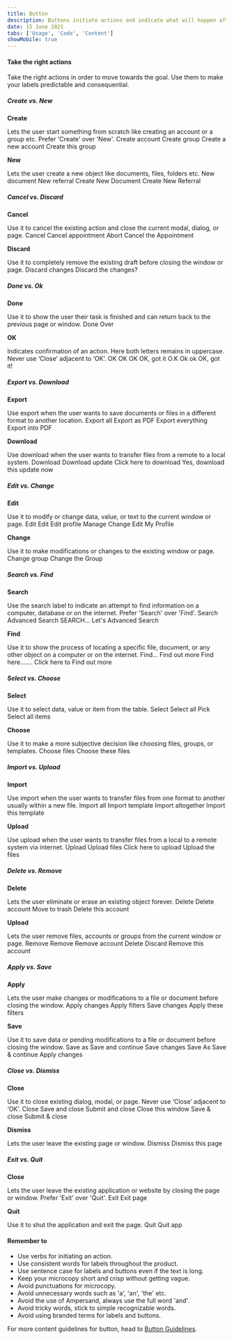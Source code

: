```yaml
---
title: Button
description: Buttons initiate actions and indicate what will happen after interacting with them.
date: 15 June 2021
tabs: ['Usage', 'Code', 'Content']
showMobile: true
---
```


#### Take the right actions
Take the right actions in order to move towards the goal. Use them to make your labels predictable and consequential.

##### Create vs. New
**Create**

Lets the user start something from scratch like creating an account or a group etc. Prefer 'Create' over 'New'.
<Rules>
  <DOs>
    <InlineMessage>
      <IconWrapper>Create account</IconWrapper>
    </InlineMessage>
    <InlineMessage>
      <IconWrapper>Create group</IconWrapper>
    </InlineMessage>
  </DOs>
  <DONTs>
    <InlineMessage>
      <IconWrapper iconType='error'>
        Create a new account
      </IconWrapper>
    </InlineMessage>
    <InlineMessage>
      <IconWrapper iconType='error'>
        Create this group
      </IconWrapper>
    </InlineMessage>
  </DONTs>
</Rules>

**New**

Lets the user create a new object like documents, files, folders etc.
<Rules>
  <DOs>
    <InlineMessage>
      <IconWrapper>New document</IconWrapper>
    </InlineMessage>
    <InlineMessage>
      <IconWrapper>New referral</IconWrapper>
    </InlineMessage>
  </DOs>
  <DONTs>
    <InlineMessage>
      <IconWrapper iconType='error'>
        Create New Document
      </IconWrapper>
    </InlineMessage>
    <InlineMessage>
      <IconWrapper iconType='error'>
        Create New Referral
      </IconWrapper>
    </InlineMessage>
  </DONTs>
</Rules>

##### Cancel vs. Discard
**Cancel**

Use it to cancel the existing action and close the current modal, dialog, or page. 
<Rules>
  <DOs>
    <InlineMessage>
      <IconWrapper>Cancel</IconWrapper>
    </InlineMessage>
    <InlineMessage>
      <IconWrapper>Cancel appointment</IconWrapper>
    </InlineMessage>
  </DOs>
  <DONTs>
    <InlineMessage>
      <IconWrapper iconType='error'>
        Abort
      </IconWrapper>
    </InlineMessage>
    <InlineMessage>
      <IconWrapper iconType='error'>
        Cancel the Appointment
      </IconWrapper>
    </InlineMessage>
  </DONTs>
</Rules>

**Discard**

Use it to completely remove the existing draft before closing the window or page.
<Rules>
  <DOs>
    <InlineMessage>
      <IconWrapper>Discard changes</IconWrapper>
    </InlineMessage>
  </DOs>
  <DONTs>
    <InlineMessage>
      <IconWrapper iconType='error'>
        Discard the changes?
      </IconWrapper>
    </InlineMessage>
  </DONTs>
</Rules>

##### Done vs. Ok
**Done**

Use it to show the user their task is finished and can return back to the previous page or window.
<Rules>
  <DOs>
    <InlineMessage>
      <IconWrapper>Done</IconWrapper>
    </InlineMessage>
  </DOs>
  <DONTs>
    <InlineMessage>
      <IconWrapper iconType='error'>
        Over
      </IconWrapper>
    </InlineMessage>
  </DONTs>
</Rules>

**OK**

Indicates confirmation of an action. Here both letters remains in uppercase. Never use ‘Close’ adjacent to ‘OK’.
<Rules>
  <DOs>
    <InlineMessage>
      <IconWrapper>OK</IconWrapper>
    </InlineMessage>
    <InlineMessage>
      <IconWrapper>OK</IconWrapper>
    </InlineMessage>
    <InlineMessage>
      <IconWrapper>OK</IconWrapper>
    </InlineMessage>
    <InlineMessage>
      <IconWrapper>OK, got it</IconWrapper>
    </InlineMessage>
  </DOs>
  <DONTs>
    <InlineMessage>
      <IconWrapper iconType='error'>
        O.K
      </IconWrapper>
    </InlineMessage>
    <InlineMessage>
      <IconWrapper iconType='error'>
        Ok
      </IconWrapper>
    </InlineMessage>
    <InlineMessage>
      <IconWrapper iconType='error'>
        ok
      </IconWrapper>
    </InlineMessage>
    <InlineMessage>
      <IconWrapper iconType='error'>
        OK, got it!
      </IconWrapper>
    </InlineMessage>
  </DONTs>
</Rules>

##### Export vs. Download
**Export**

Use export when the user wants to save documents or files in a different format to another location.
<Rules>
  <DOs>
    <InlineMessage>
      <IconWrapper>Export all</IconWrapper>
    </InlineMessage>
    <InlineMessage>
      <IconWrapper>Export as PDF</IconWrapper>
    </InlineMessage>
  </DOs>
  <DONTs>
    <InlineMessage>
      <IconWrapper iconType='error'>
        Export everything
      </IconWrapper>
    </InlineMessage>
    <InlineMessage>
      <IconWrapper iconType='error'>
        Export into PDF
      </IconWrapper>
    </InlineMessage>
  </DONTs>
</Rules>

**Download**

Use download when the user wants to transfer files from a remote to a local system.
<Rules>
  <DOs>
    <InlineMessage>
      <IconWrapper>Download</IconWrapper>
    </InlineMessage>
    <InlineMessage>
      <IconWrapper>Download update</IconWrapper>
    </InlineMessage>
  </DOs>
  <DONTs>
    <InlineMessage>
      <IconWrapper iconType='error'>
        Click here to download
      </IconWrapper>
    </InlineMessage>
    <InlineMessage>
      <IconWrapper iconType='error'>
        Yes, download this update now
      </IconWrapper>
    </InlineMessage>
  </DONTs>
</Rules>

##### Edit vs. Change
**Edit**

Use it to modify or change data, value, or text to the current window or page.
<Rules>
  <DOs>
    <InlineMessage>
      <IconWrapper>Edit</IconWrapper>
    </InlineMessage>
    <InlineMessage>
      <IconWrapper>Edit</IconWrapper>
    </InlineMessage>
    <InlineMessage>
      <IconWrapper>Edit profile</IconWrapper>
    </InlineMessage>
  </DOs>
  <DONTs>
    <InlineMessage>
      <IconWrapper iconType='error'>
        Manage
      </IconWrapper>
    </InlineMessage>
    <InlineMessage>
      <IconWrapper iconType='error'>
        Change
      </IconWrapper>
    </InlineMessage>
    <InlineMessage>
      <IconWrapper iconType='error'>
        Edit My Profile
      </IconWrapper>
    </InlineMessage>
  </DONTs>
</Rules>

**Change**

Use it to make modifications or changes to the existing window or page.
<Rules>
  <DOs>
    <InlineMessage>
      <IconWrapper>Change group</IconWrapper>
    </InlineMessage>
  </DOs>
  <DONTs>
    <InlineMessage>
      <IconWrapper iconType='error'>
        Change the Group
      </IconWrapper>
    </InlineMessage>
  </DONTs>
</Rules>

##### Search vs. Find
**Search**

Use the search label to indicate an attempt to find information on a computer, database or on the internet. Prefer 'Search' over 'Find'.
<Rules>
  <DOs>
    <InlineMessage>
      <IconWrapper>Search</IconWrapper>
    </InlineMessage>
    <InlineMessage>
      <IconWrapper>Advanced Search</IconWrapper>
    </InlineMessage>
  </DOs>
  <DONTs>
    <InlineMessage>
      <IconWrapper iconType='error'>
        SEARCH...
      </IconWrapper>
    </InlineMessage>
    <InlineMessage>
      <IconWrapper iconType='error'>
        Let's Advanced Search
      </IconWrapper>
    </InlineMessage>
  </DONTs>
</Rules>

**Find**

Use it to show the process of locating a specific file, document, or any other object on a computer or on the internet.
<Rules>
  <DOs>
    <InlineMessage>
      <IconWrapper>Find...</IconWrapper>
    </InlineMessage>
    <InlineMessage>
      <IconWrapper>Find out more</IconWrapper>
    </InlineMessage>
  </DOs>
  <DONTs>
    <InlineMessage>
      <IconWrapper iconType='error'>
        Find here.......
      </IconWrapper>
    </InlineMessage>
    <InlineMessage>
      <IconWrapper iconType='error'>
        Click here to Find out more
      </IconWrapper>
    </InlineMessage>
  </DONTs>
</Rules>

##### Select vs. Choose
**Select**

Use it to select data, value or item from the table.
<Rules>
  <DOs>
    <InlineMessage>
      <IconWrapper>Select</IconWrapper>
    </InlineMessage>
    <InlineMessage>
      <IconWrapper>Select all</IconWrapper>
    </InlineMessage>
  </DOs>
  <DONTs>
    <InlineMessage>
      <IconWrapper iconType='error'>
        Pick
      </IconWrapper>
    </InlineMessage>
    <InlineMessage>
      <IconWrapper iconType='error'>
        Select all items
      </IconWrapper>
    </InlineMessage>
  </DONTs>
</Rules>

**Choose**

Use it to make a more subjective decision like choosing files, groups, or templates.
<Rules>
  <DOs>
    <InlineMessage>
      <IconWrapper>Choose files</IconWrapper>
    </InlineMessage>
  </DOs>
  <DONTs>
    <InlineMessage>
      <IconWrapper iconType='error'>
        Choose these files
      </IconWrapper>
    </InlineMessage>
  </DONTs>
</Rules>

##### Import vs. Upload
**Import**

Use import when the user wants to transfer files from one format to another usually within a new file. 
<Rules>
  <DOs>
    <InlineMessage>
      <IconWrapper>Import all</IconWrapper>
    </InlineMessage>
    <InlineMessage>
      <IconWrapper>Import template</IconWrapper>
    </InlineMessage>
  </DOs>
  <DONTs>
    <InlineMessage>
      <IconWrapper iconType='error'>
        Import altogether
      </IconWrapper>
    </InlineMessage>
    <InlineMessage>
      <IconWrapper iconType='error'>
        Import this template
      </IconWrapper>
    </InlineMessage>
  </DONTs>
</Rules>

**Upload**

Use upload when the user wants to transfer files from a local to a remote system via internet.
<Rules>
  <DOs>
    <InlineMessage>
      <IconWrapper>Upload</IconWrapper>
    </InlineMessage>
    <InlineMessage>
      <IconWrapper>Upload files</IconWrapper>
    </InlineMessage>
  </DOs>
  <DONTs>
    <InlineMessage>
      <IconWrapper iconType='error'>
        Click here to upload
      </IconWrapper>
    </InlineMessage>
    <InlineMessage>
      <IconWrapper iconType='error'>
        Upload the files
      </IconWrapper>
    </InlineMessage>
  </DONTs>
</Rules>

##### Delete vs. Remove
**Delete**

Lets the user eliminate or erase an existing object forever.
<Rules>
  <DOs>
    <InlineMessage>
      <IconWrapper>Delete</IconWrapper>
    </InlineMessage>
    <InlineMessage>
      <IconWrapper>Delete account</IconWrapper>
    </InlineMessage>
  </DOs>
  <DONTs>
    <InlineMessage>
      <IconWrapper iconType='error'>
        Move to trash
      </IconWrapper>
    </InlineMessage>
    <InlineMessage>
      <IconWrapper iconType='error'>
        Delete this account
      </IconWrapper>
    </InlineMessage>
  </DONTs>
</Rules>

**Upload**

Lets the user remove files, accounts or groups from the current window or page.
<Rules>
  <DOs>
    <InlineMessage>
      <IconWrapper>Remove</IconWrapper>
    </InlineMessage>
    <InlineMessage>
      <IconWrapper>Remove</IconWrapper>
    </InlineMessage>
    <InlineMessage>
      <IconWrapper>Remove account</IconWrapper>
    </InlineMessage>
  </DOs>
  <DONTs>
    <InlineMessage>
      <IconWrapper iconType='error'>
        Delete
      </IconWrapper>
    </InlineMessage>
    <InlineMessage>
      <IconWrapper iconType='error'>
        Discard
      </IconWrapper>
    </InlineMessage>
    <InlineMessage>
      <IconWrapper iconType='error'>
        Remove this account
      </IconWrapper>
    </InlineMessage>
  </DONTs>
</Rules>

##### Apply vs. Save
**Apply**

Lets the user make changes or modifications to a file or document before closing the window.
<Rules>
  <DOs>
    <InlineMessage>
      <IconWrapper>Apply changes</IconWrapper>
    </InlineMessage>
    <InlineMessage>
      <IconWrapper>Apply filters</IconWrapper>
    </InlineMessage>
  </DOs>
  <DONTs>
    <InlineMessage>
      <IconWrapper iconType='error'>
        Save changes
      </IconWrapper>
    </InlineMessage>
    <InlineMessage>
      <IconWrapper iconType='error'>
        Apply these filters
      </IconWrapper>
    </InlineMessage>
  </DONTs>
</Rules>

**Save**

Use it to save data or pending modifications to a file or document before closing the window.
<Rules>
  <DOs>
    <InlineMessage>
      <IconWrapper>Save as</IconWrapper>
    </InlineMessage>
    <InlineMessage>
      <IconWrapper>Save and continue</IconWrapper>
    </InlineMessage>
    <InlineMessage>
      <IconWrapper>Save changes</IconWrapper>
    </InlineMessage>
  </DOs>
  <DONTs>
    <InlineMessage>
      <IconWrapper iconType='error'>
        Save As
      </IconWrapper>
    </InlineMessage>
    <InlineMessage>
      <IconWrapper iconType='error'>
        Save & continue
      </IconWrapper>
    </InlineMessage>
    <InlineMessage>
      <IconWrapper iconType='error'>
        Apply changes
      </IconWrapper>
    </InlineMessage>
  </DONTs>
</Rules>

##### Close vs. Dismiss
**Close**

Use it to close existing dialog, modal, or page. Never use ‘Close’ adjacent to ‘OK’.
<Rules>
  <DOs>
    <InlineMessage>
      <IconWrapper>Close</IconWrapper>
    </InlineMessage>
    <InlineMessage>
      <IconWrapper>Save and close</IconWrapper>
    </InlineMessage>
    <InlineMessage>
      <IconWrapper>Submit and close</IconWrapper>
    </InlineMessage>
  </DOs>
  <DONTs>
    <InlineMessage>
      <IconWrapper iconType='error'>
        Close this window
      </IconWrapper>
    </InlineMessage>
    <InlineMessage>
      <IconWrapper iconType='error'>
        Save & close
      </IconWrapper>
    </InlineMessage>
    <InlineMessage>
      <IconWrapper iconType='error'>
        Submit & close
      </IconWrapper>
    </InlineMessage>
  </DONTs>
</Rules>

**Dismiss**

Lets the user leave the existing page or window.
<Rules>
  <DOs>
    <InlineMessage>
      <IconWrapper>Dismiss</IconWrapper>
    </InlineMessage>
  </DOs>
  <DONTs>
    <InlineMessage>
      <IconWrapper iconType='error'>
        Dismiss this page
      </IconWrapper>
    </InlineMessage>
  </DONTs>
</Rules>

##### Exit vs. Quit
**Close**

Lets the user leave the existing application or website by closing the page or window. Prefer 'Exit' over 'Quit'.
<Rules>
  <DOs>
    <InlineMessage>
      <IconWrapper>Exit</IconWrapper>
    </InlineMessage>
  </DOs>
  <DONTs>
    <InlineMessage>
      <IconWrapper iconType='error'>
        Exit page
      </IconWrapper>
    </InlineMessage>
  </DONTs>
</Rules>

**Quit**

Use it to shut the application and exit the page.
<Rules>
  <DOs>
    <InlineMessage>
      <IconWrapper>Quit</IconWrapper>
    </InlineMessage>
  </DOs>
  <DONTs>
    <InlineMessage>
      <IconWrapper iconType='error'>
        Quit app
      </IconWrapper>
    </InlineMessage>
  </DONTs>
</Rules>


#### Remember to
* Use verbs for initiating an action.
* Use consistent words for labels throughout the product.
* Use sentence case for labels and buttons even if the text is long.
* Keep your microcopy short and crisp without getting vague.
* Avoid punctuations for microcopy.
* Avoid unnecessary words such as 'a', 'an', 'the' etc.
* Avoid the use of Ampersand, always use the full word 'and'.
* Avoid tricky words, stick to simple recognizable words.
* Avoid using branded terms for labels and buttons.

For more content guidelines for button, head to [Button Guidelines](/content/button-guidelines/tabs/confusing-buttons).
